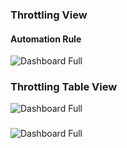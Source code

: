 ### Throttling View

#### Automation Rule

<img
  className="block dark:block"
  src="/images/throttling/rule.jpg"
  alt="Dashboard Full"
/>  

### Throttling Table View

<img
  className="block dark:block"
  src="/images/throttling/time-range.jpg"
  alt="Dashboard Full"
  width={350}
/> 

### 


<img
  className="block dark:block"
  src="/images/throttling/db-instances.jpg"
  alt="Dashboard Full"
  width={250}
/> 
